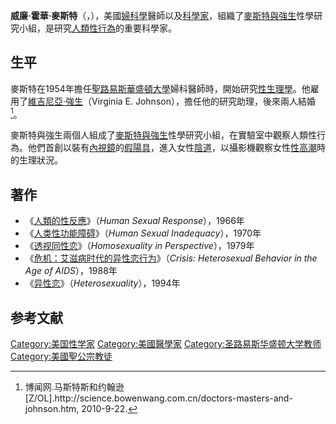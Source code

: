{{noteTA
|1=zh-hans:威廉·豪威尔·马斯特斯;zh-hant:威廉·霍華·麥斯特
|2=zh-hans:威廉·马斯特斯;zh-hant:威廉·麥斯特
|3=zh-hans:马斯特斯;zh-hant:麥斯特
|4=zh-hans:弗吉尼亚·约翰逊;zh-hant:維吉尼亞·強生
|5=zh-hans:约翰逊;zh-hant:強生}}
{{Infobox Person
| name = 威廉·霍華·麥斯特<br />William Howell Masters
| birth_date = {{Birth date|1915|12|27}}
| birth_place =[[克里夫兰_(俄亥俄州)|克里夫兰 (俄亥俄州)]]
| death_date = {{Death date and age|2001|2|16|1915|12|27}}
| death_place =[[图森_(亚利桑那州)|图森 (亚利桑那州)]]
| death_cause =[[帕金森氏症|帕金森氏症]]
| education =[[美国|美国]][[劳伦斯威尔中学|劳伦斯威尔中学]]<br />美国[[汉密尔顿学院|汉密尔顿学院]]
}}
'''威廉·霍華·麥斯特'''（{{lang-en|William Howell Masters}}，{{bd|1915年|12月27日|2001年|2月16日|}}），美國[[婦科學|婦科學]]醫師以及[[科學家|科學家]]，組織了[[麥斯特與強生|麥斯特與強生]]性學研究小組，是研究[[人類性行為|人類性行為]]的重要科學家。

==生平==
麥斯特在1954年擔任[[聖路易斯華盛頓大學|聖路易斯華盛頓大學]]婦科醫師時，開始研究[[性生理學|性生理學]]。他雇用了[[維吉尼亞·強生|維吉尼亞·強生]]（Virginia E. Johnson），擔任他的研究助理，後來兩人結婚<ref>博闻网.马斯特斯和约翰逊[Z/OL].http://science.bowenwang.com.cn/doctors-masters-and-johnson.htm, 2010-9-22.</ref>。

麥斯特與強生兩個人組成了[[麥斯特與強生|麥斯特與強生]]性學研究小組，在實驗室中觀察人類性行為。他們首創以裝有[[內視鏡|內視鏡]]的[[假陽具|假陽具]]，進入女性[[陰道|陰道]]，以攝影機觀察女性[[性高潮|性高潮]]時的生理狀況。

==著作==
*《[[人類的性反應|人類的性反應]]》（''Human Sexual Response''），1966年
*《[[人类性功能障碍|人类性功能障碍]]》（''Human Sexual Inadequacy''），1970年
*《[[透视同性恋|透视同性恋]]》（''Homosexuality in Perspective''），1979年
*《[[危机：艾滋病时代的异性恋行为|危机：艾滋病时代的异性恋行为]]》（''Crisis: Heterosexual Behavior in the Age of AIDS''），1988年
*《[[异性恋|异性恋]]》（''Heterosexuality''），1994年

==参考文献==
{{Reflist}}

{{Authority control}}
{{US-scientist-stub}}
{{DEFAULTSORT:Masters, William}}
[[Category:美国性学家|Category:美国性学家]]
[[Category:美國醫學家|Category:美國醫學家]]
[[Category:圣路易斯华盛顿大学教师|Category:圣路易斯华盛顿大学教师]]
[[Category:美國聖公宗教徒|Category:美國聖公宗教徒]]